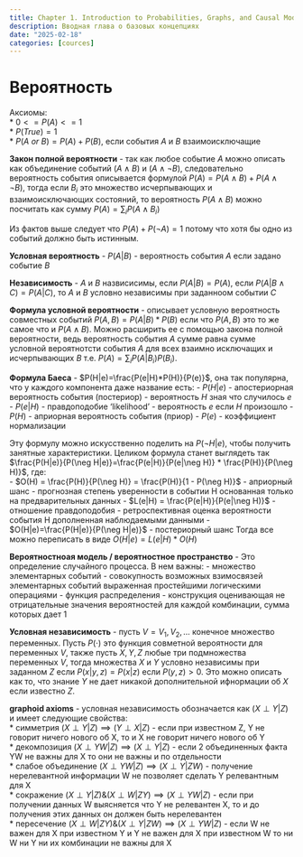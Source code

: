 ```yaml
---
title: Chapter 1. Introduction to Probabilities, Graphs, and Causal Models
description: Вводная глава о базовых концепциях
date: "2025-02-18"
categories: [cources]
---
```


# Вероятность

Аксиомы:  
* $0 <= P(A) <= 1$  
* $P(True) = 1$   
* $P(A\ or\ B) = P(A) + P(B)$, если события $A$ и $B$ взаимоисключащие     

**Закон полной вероятности** - так как любое событие $A$ можно описать как объединение событий $(A \wedge B)$ и $(A \wedge \neg B)$, следовательно вероятность события описывается формулой $P(A) = P(A \wedge B) + P(A \wedge \neg B)$, тогда если $B_i$ это множество исчерпывающих и взаимоисключающих состояний, то вероятность $P(A \wedge B)$ можно посчитать как сумму $P(A)=\sum_{i} P(A \wedge B_i)$

Из фактов выше следует что $P(A) + P(\neg A) = 1$ потому что хотя бы одно из событий должно быть истинным. 

**Условная вероятность** - $P(A|B)$ - вероятность события $A$ если задано событие $B$  

**Независимость** - $A$ и $B$ назвисисимы, если $P(A|B)=P(A)$, если $P(A|B \wedge C)=P(A|C)$, то $A$ и $B$ условно независимы при заданноом событии $C$


**Формула условной вероятности** - описывает условную вероятность совместных событий $P(A,B)=P(A|B) * P(B)$ если что $P(A,B)$ это то же самое что и $P(A\wedge B)$. Можно расширить ее с помощью закона полной вероятности, ведь вероятность события $A$ сумме равна сумме условной вероятнотсти события $A$ для всех взаимно исключащих и исчерпывающих $B$ т.е. $P(A)=\sum_{i} P(A|B_i)P(B_i)$.

**Формула Баеса**  - $P(H|e)=\frac{P(e|H)*P(H)}{P(e)}$, она так популярна, что у каждого компонента даже название есть: 
- $P(H|e)$ - апостериорная вероятность события (постериор) - вероятность $H$ зная что случилось $e$
- $P(e|H)$ - правдоподобие 'likelihood' - вероятность $e$ если $H$ произошло
- $P(H)$ - априорная вероятность события (приор)
- $P(e)$ - коэффициент нормализации

Эту формулу можно искусственно поделить на $P(\neg H|e)$, чтобы получить занятные характеристики. 
Целиком формула станет выглядеть так $\frac{P(H|e)}{P(\neg H|e)}=\frac{P(e|H)}{P(e|\neg H)} * \frac{P(H)}{P(\neg H)}$, где:   
- $O(H) = \frac{P(H)}{P(\neg H)} = \frac{P(H)}{1 - P(\neg H)}$ - априорный шанс - прогнозная степень уверенности в событии H основанная только на предварительных данных 
- $L(e|H) = \frac{P(e|H)}{P(e|\neg H)}$ - отношение правдоподобия - ретроспективная оценка вероятности события H дополненная наблюдаемыми данными 
- $O(H|e)=\frac{P(H|e)}{P(\neg H|e)}$ - постериорный шанс 
Тогда все можно переписать в виде $O(H|e) = L(e|H)*O(H)$

**Вероятностноая модель / вероятностное пространство** - Это определение случайного процесса. В нем важны: 
- множество элементарных событий 
- совокупность возможных взимосвязей элементарных событий выраженная простейшими логическими операциями 
- функция распределения - конструкция оценивающая не отрицательные значения вероятностей для каждой комбинации, сумма которых дает 1  

**Условная независимость** - пусть $V={V_1, V_2, ...}$ конечное множество переменных. Пусть $P(\cdot)$ это функция совметной вероятности для переменных $V$, также пусть $X,Y,Z$ любые три подмножества переменных $V$, тогда множества $X$ и $Y$ условно независимы при заданном $Z$ если $P(x|y, z)=P(x|z)$ если $P(y,z)>0$. Это можно описать как то, что знание $Y$ не дает никакой дополнительной ифнормации об $X$ если известно $Z$. 

**graphoid axioms** - условная независимость обозначается как $(X \perp Y | Z)$ и имеет следующие свойства:   
* симметрия $(X \perp Y | Z) \implies (Y \perp X | Z)$ - если при известном Z, Y не говорит ничего нового об X, то и X не говорит ничего нового об Y  
* декомпозиция $(X \perp YW| Z) \implies (X \perp Y| Z)$ - если 2 объединенных факта YW не важны для X то они не важны и по отдельности  
* слабое объединение $(X \perp YW| Z) \implies (X \perp Y|ZW)$ - получение нерелевантной информации W не позволяет сделать Y релевантным для X   
* сокражение $(X \perp Y | Z) \& (X \perp W |ZY) \implies (X \perp YW | Z)$ - если при получении данных W выясняется что Y не релевантен X, то и до получения этих данных он должен быть нерелевантен   
* пересечение $(X \perp W | ZY) \& (X \perp Y|ZW) \implies (X \perp YW|Z)$ - если W не важен для X при известном Y и Y не важен для X при известном W то ни W ни Y ни их комбинации не важны для X  










